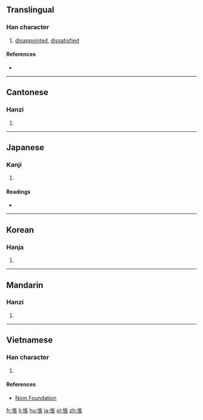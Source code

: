 {{also|怅}}
==Translingual==

===Han character===
{{Han char|rn=61|rad=心|as=08|sn=11|four=9103<sub>2</sub>|canj=心尸一女 (PSMV)|ids=⿰[[忄]][[長]]}}

# [[disappointed]], [[dissatisfied]]

====References====
* {{Han ref|kx=0389.030|dkj=10727|dj=0722.070|hdz=42313.030|uh=60B5|ud=24757|bh=B1A3|bd=45475}}

----

==Cantonese==

===Hanzi===
{{yue-hanzi|jyut=[[coeng3]], [[zoeng3]]|y=cheung3, jeung3|sim=怅}}

# {{defn|lang=yue|sort=心08}}

----

==Japanese==

===Kanji===
{{ja-kanji|grade=|rs=心08}}

# {{defn|lang=ja|sort=心08}}

====Readings====
* {{ja-readings|goon=[[ちょう]] (chō)|kanon=[[ちょう]] (chō)|kun=[[いたむ]] (itamu), [[うらむ]] (uramu)}}

----

==Korean==

===Hanja===
{{ko-hanja|hangeul=창|eumhun=|rv=chang|mr=ch'ang|y=chang}}

# {{defn|lang=ko|sort=心08}}

----

==Mandarin==

===Hanzi===
{{cmn-hanzi|sim=怅|pin=[[chàng]] ([[chang4]])|wg=ch'ang<sup>4</sup>}}

# {{defn|lang=cmn|sort=心08}}

----

==Vietnamese==

===Han character===
{{vi-readings|rs=心08| hanviet = trướng}}

# {{defn|lang=vi|sort=心08}}

====References====
*[http://nomfoundation.org/common/nom_details.php?codepoint=60b5 Nom Foundation]

[[fr:悵]]
[[li:悵]]
[[hu:悵]]
[[ja:悵]]
[[pl:悵]]
[[zh:悵]]